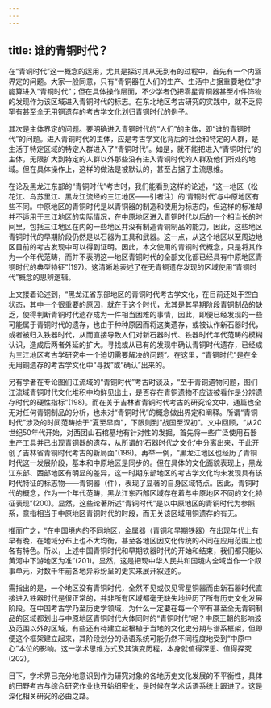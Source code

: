 ```yaml
---
---
---
```

title: 谁的青铜时代？
---




在“青铜时代”这一概念的运用，尤其是探讨其从无到有的过程中，首先有一个内涵界定的问题。大家一般同意，只有“青铜器在人们的生产、生活中占据重要地位”才能算进入“青铜时代”；但在具体操作层面，不少学者仍把零星青铜器甚至小件饰物的发现作为该区域进入青铜时代的标志。在东北地区考古研究的实践中，就不乏将罕有甚至全无用铜遗存的考古学文化划归青铜时代的例子。

其次是主体界定的问题。要明确进入青铜时代的“人们”的主体，即“谁的青铜时代”的问题。进入青铜时代的主体，应是考古学文化背后的社会和特定的人群，是生活于特定区域的特定人群进入了“青铜时代”。如是，就不能把进入“青铜时代”的主体，无限扩大到特定的人群以外那些没有进入青铜时代的人群及他们所处的地域。但在具体操作上，这样的做法是被默认的，甚至占据了主流思维。

在论及黑龙江东部的“青铜时代”考古时，我们能看到这样的论述，“这一地区（松花江、乌苏里江、黑龙江流经的三江地区——引者注）的‘青铜时代’与中原地区有些不同。中原地区的青铜时代是以青铜器的制造和使用为标志的，但这样的标准却并不适用于三江地区的实际情况，在中原地区进入青铜时代以后的一个相当长的时间里，包括三江地区在内的一些地区并没有制造青铜制品的能力，因此，这些地区青铜时代的早期阶段仍然是以石器为工具和武器。这一点，从这个地区以至周边地区目前的考古发现中可以得到证明。因此，本文使用的青铜时代概念，只是将其作为一个年代范畴，而并不表明这一地区青铜时代的全部文化都已经具有中原地区青铜时代的典型特征”(197)。这清晰地表述了在无青铜遗存发现的区域使用“青铜时代”概念的思辨逻辑。

上文接着论述到，“黑龙江省东部地区的青铜时代考古学文化，在目前还处于空白状态，其中一个很重要的原因，就在于这个时代，尤其是其早期阶段青铜制品的缺乏，使得判断青铜时代遗存成为一件相当困难的事情，因此，即便已经发现的一些可能属于青铜时代的遗存，也由于种种原因而将这类遗存，或被认作新石器时代，或者被归入铁器时代，从而直接导致人们对新石器时代、铁器时代年代范畴的模糊认识，造成后两者外延的扩大。寻找或从已有的发现中确认青铜时代遗存，已经成为三江地区考古学研究中一个迫切需要解决的问题”。在这里，“青铜时代”是在全无用铜遗存的考古学文化中“寻找”或“确认”出来的。

另有学者在专论图们江流域的“青铜时代”考古时谈及，“至于青铜遗物问题，图们江流域青铜时代文化堆积中均鲜见出土，是否存在青铜遗物不应该被看作是分辨遗存时代的硬性指标”(198)。而在关于吉林省青铜时代考古的研究论文中，通篇也全无对任何青铜制品的分析，也未对“青铜时代”的概念做出界定和阐释。所谓“青铜时代”涉及的时间范畴始于“夏至早商”，下限则到“战国至汉初”。文中回顾，“从20世纪50年代开始，对西团山石棺墓地有针对性的发掘，首先将一些广泛使用石器生产工具并已出现青铜器的遗存，从所谓的‘石器时代之文化’中分离出来，于此开创了吉林省青铜时代考古的新局面”(199)。再举一例，“黑龙江地区也经历了青铜时代这一发展阶段，基本和中原地区是同步的。但在具体的文化面貌表现上，黑龙江东部、西部地区有明显的差异，这一时期东部地区的考古学文化均未发现具有该时代特征的标志物——青铜器（件），表现了显著的自身区域特点。因此，青铜时代的概念，作为一个年代范畴，黑龙江东西部区域存在着与中原地区不同的文化特征表现”(200)。显然，这些论著所述“青铜时代”是以中原地区的青铜时代为参照系，意指相当于中原地区青铜时代的时段，而无关该区域用铜遗存的有无。

推而广之，“在中国境内的不同地区，金属器（青铜和早期铁器）在出现年代上有早有晚，在地域分布上也不大均衡，甚至各地区因文化传统的不同在应用范围上也各有特色。所以，上述中国青铜时代和早期铁器时代的开始和结束，我们都只能以黄河中下游地区为准”(201)。显然，这是把现中华人民共和国境内全域当作一个叙事单元，对数千年前各地异彩纷呈的史实来展开叙述的。

需指出的是，一个地区没有青铜时代，全然不见或仅见零星铜器而由新石器时代直接进入铁器时代是很正常的，并非所有区域都毫无缺失地经历了所有历史文化发展阶段。在中国考古学乃至历史学领域，为什么一定要在每一个罕有甚至全无青铜制品的区域都划出与中原地区青铜时代大体同时的“青铜时代”呢？中原王朝的影响波及范围以外的区域，有些还有待建立起根植于当地的文化史分期与谱系框架，但即便这个框架建立起来，其阶段划分的话语系统可能仍然不同程度地受到“中原中心”本位的影响。这一学术思维方式及其演变历程，本身就值得深思、值得探究(202)。

目下，学术界已充分地意识到作为研究对象的各地历史文化发展的不平衡性，具体的田野考古与综合研究作业也开始细密化，是时候在学术话语系统上跟进了。这是深化相关研究的必由之路。